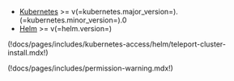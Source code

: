 - [Kubernetes](https://kubernetes.io) >= v(=kubernetes.major_version=).(=kubernetes.minor_version=).0
- [Helm](https://helm.sh) >= v(=helm.version=)

(!docs/pages/includes/kubernetes-access/helm/teleport-cluster-install.mdx!)

(!docs/pages/includes/permission-warning.mdx!)
